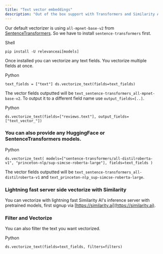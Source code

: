 ```yaml
---
title: "Text vector embeddings"
description: "Out of the box support with Transformers and Similarity AI."
---
```


Our default vectorizer is using `all-mpnet-base-v2` from [SentenceTransformers](https://www.sbert.net/). So we have to install `sentence-transformers` first.

Shell

`pip install -U relevanceai[models]
`

Once installed you can vectorize any text fields. You vectorize multiple fields at once.

Python

`text_fields = ["text"]
ds.vectorize_text(fields=text_fields)
`

The vector fields outputted will be `text_sentence-transformers_all-mpnet-base-v2`. To output it to a different field name use `output_fields=[..]`.

Python

`ds.vectorize_text(fields=["reviews.text"], output_fields=["text_vector_"])
`

### You can also provide any HuggingFace or SentenceTransformers models.

Python

`ds.vectorize_text(
    models=["sentence-transformers/all-distilroberta-v1",
           "princeton-nlp/sup-simcse-roberta-large"],
    fields=text_fields
)
`

The vector fields outputted will be `text_sentence-transformers_all-distilroberta-v1` and `text_princeton-nlp_sup-simcse-roberta-large`.

### Lightning fast server side vectorize with Similarity

You can vectorize with lightning fast Similarity AI's inference server with pretrained models, first signup via [https://similarity.ai](https://similarity.ai).

### Filter and Vectorize

You can also filter the text you want vectorized.

Python

`ds.vectorize_text(fields=text_fields, filters=filters)
`